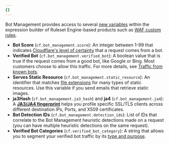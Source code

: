 ```yaml
---
{}
---
```


Bot Management provides access to several [new variables](/ruleset-engine/rules-language/fields/reference/?field-category=Bots) within the expression builder of Ruleset Engine-based products such as [WAF custom rules](/waf/custom-rules/).

- **Bot Score** (`cf.bot_management.score`): An integer between 1-99 that indicates [Cloudflare's level of certainty](/bots/concepts/bot-score/) that a request comes from a bot.
- **Verified Bot** (`cf.bot_management.verified_bot`): A boolean value that is true if the request comes from a good bot, like Google or Bing. Most customers choose to allow this traffic. For more details, see [Traffic from known bots](/waf/troubleshooting/faq/#how-does-the-waf-handle-traffic-from-known-bots).
- **Serves Static Resource** (`cf.bot_management.static_resource`): An identifier that matches [file extensions](/bots/reference/static-resources/) for many types of static resources. Use this variable if you send emails that retrieve static images.
- **ja3Hash** (`cf.bot_management.ja3_hash`) and **ja4** (`cf.bot_management.ja4`): A [**JA3/JA4 fingerprint**](/bots/concepts/ja3-ja4-fingerprint/) helps you profile specific SSL/TLS clients across different destination IPs, Ports, and X509 certificates.
- **Bot Detection IDs** (`cf.bot_management.detection_ids`): List of IDs that correlate to the Bot Management heuristic detections made on a request (you can have multiple heuristic detections on the same request).
- **Verified Bot Categories** (`cf.verified_bot_category`): A string that allows you to segment your verified bot traffic by its [type and purpose](/bots/reference/verified-bot-categories/).
